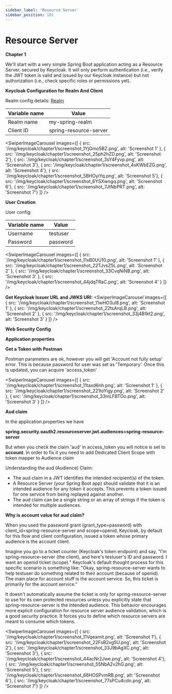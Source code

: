 ```yaml
---
sidebar_label: 'Resource Server'
sidebar_position: 101
---
```



# Resource Server

**Chapter 1**

We'll start with a very simple Spring Boot application acting as a <Highlight color="#e91e63">Resource Server</Highlight>, secured by Keycloak. It will only perform authentication (i.e., verify the JWT token is valid and issued by our Keycloak instance) but not authorization (i.e., check specific roles or permissions yet).


**Keycloak Configuration for Realm And Client**

Realm config details: [Realm](Realm.html)

| Variable name    | Value |
| -------- | ------- |
| Realm name  | my-spring-realm   |
| Client ID  | spring-resource-server  |

<SwiperImageCarousel
  images={[
    { src: '/img/keycloak/chapter1/screenshot_1YjGmo5BZ.png', alt: 'Screenshot 1' },
    { src: '/img/keycloak/chapter1/screenshot_25ph2hZD.png', alt: 'Screenshot 2'},
    { src: '/img/keycloak/chapter1/screenshot_3sY4Fyvp.png', alt: 'Screenshot 3'},
    { src: '/img/keycloak/chapter1/screenshot_4sKWbEZG.png', alt: 'Screenshot 4'},
    { src: '/img/keycloak/chapter1/screenshot_5BHOyiYq.png', alt: 'Screenshot 5'},
    { src: '/img/keycloak/chapter1/screenshot_6YSXwngq.png', alt: 'Screenshot 6'},
    { src: '/img/keycloak/chapter1/screenshot_7JtNbPRT.png', alt: 'Screenshot 7'}
  ]} />

**User Creation**

User config:

| Variable name    | Value |
| -------- | ------- |
| Username | testuser |
| Password | password |

<SwiperImageCarousel
  images={[
    { src: '/img/keycloak/chapter1/screenshot_11xB0UU10.png', alt: 'Screenshot 1' },
    { src: '/img/keycloak/chapter1/screenshot_22TJvsZ5L.png', alt: 'Screenshot 2' },
    { src: '/img/keycloak/chapter1/screenshot_33CvqNiNB.png', alt: 'Screenshot 3' },
    { src: '/img/keycloak/chapter1/screenshot_44jdqTRaC.png', alt: 'Screenshot 4' }
  ]} />

**Get Keycloak Issuer URL and JWKS URI:**
<SwiperImageCarousel
  images={[
    { src: '/img/keycloak/chapter1/screenshot_11wHO3uI8.png', alt: 'Screenshot 1' },
    { src: '/img/keycloak/chapter1/screenshot_22tsArqLB.png', alt: 'Screenshot 2' },
    { src: '/img/keycloak/chapter1/screenshot_33j4B1kt2.png', alt: 'Screenshot 3' }
  ]} />

**Web Security Config**

<ShikiCodeBlock language="java" theme="catppuccin-frappe"
                source="https://raw.githubusercontent.com/stokilo/notes-website/refs/heads/main/chapters/keycloak/chapter1-resource-server/src/main/java/org/sstec/resourceserver/SecurityConfig.java" />



**Application properties**

<ShikiCodeBlock language="properties" theme="catppuccin-frappe"
                source="https://raw.githubusercontent.com/stokilo/notes-website/refs/heads/main/chapters/keycloak/chapter1-resource-server/src/main/resources/application.properties" />


**Get a Token with Postman**

Postman parameters are ok, however you will get 'Account not fully setup' error. This is because password for user was set as 'Temporary'.
Once this is updated, you can acquire 'access_token'

<SwiperImageCarousel
  images={[
    { src: '/img/keycloak/chapter1/screenshot_11taxd6nh.png', alt: 'Screenshot 1' },
    { src: '/img/keycloak/chapter1/screenshot_221toYigy.png', alt: 'Screenshot 2' },
    { src: '/img/keycloak/chapter1/screenshot_33mLFBTOo.png', alt: 'Screenshot 3' }
  ]} />


**Aud claim**

In the application.properties we have

**spring.security.oauth2.resourceserver.jwt.audiences=spring-resource-server**

But when you check the claim 'aud' in access_token you will notice is set to **account**. In order to fix it you need to
add Dedicated Client Scope with token mapper to Audience claim


Understanding the aud (Audience) Claim:
   * The aud claim in a JWT identifies the intended recipient(s) of the token.
   * A Resource Server (your Spring Boot app) should validate that it is an intended audience for any token it accepts. This prevents a token issued for one service from being replayed against another.
   * The aud claim can be a single string or an array of strings if the token is intended for multiple audiences.

**Why is account value for aud claim?**

When you used the password grant (grant_type=password) with client_id=spring-resource-server and scope=openid, Keycloak, by default for this flow and client configuration, issued a token whose primary audience is the account client.

Imagine you go to a ticket counter (Keycloak's token endpoint) and say, "I'm spring-resource-server (the client), and here's testuser's ID and password. I want an openid ticket (scope)."
Keycloak's default thought process for this specific scenario is something like: "Okay, spring-resource-server wants to help testuser do something related to their account (because of openid). The main place for account stuff is the account service. So, this ticket is primarily for the account service."

It doesn't automatically assume the ticket is only for spring-resource-server to use for its own protected resources unless you explicitly state that spring-resource-server is the intended audience.
This behavior encourages more explicit configuration for resource server audience validation, which is a good security practice. It forces you to define which resource servers are meant to consume which tokens.


<SwiperImageCarousel
  images={[
    { src: '/img/keycloak/chapter1/screenshot_11Vqeamit.png', alt: 'Screenshot 1'},
    { src: '/img/keycloak/chapter1/screenshot_22FsB2xg5U.png', alt: 'Screenshot 2'},
    { src: '/img/keycloak/chapter1/screenshot_33J9bAgXC.png', alt: 'Screenshot 3'},
    { src: '/img/keycloak/chapter1/screenshot_44acNr2Jwe.png', alt: 'Screenshot 4'},
    { src: '/img/keycloak/chapter1/screenshot_55NbA2v2hG.png', alt: 'Screenshot 5'},
    { src: '/img/keycloak/chapter1/screenshot_66HOSPvmRB.png', alt: 'Screenshot 6'},
    { src: '/img/keycloak/chapter1/screenshot_77sPCu4cdn.png', alt: 'Screenshot 7'}
  ]} />


